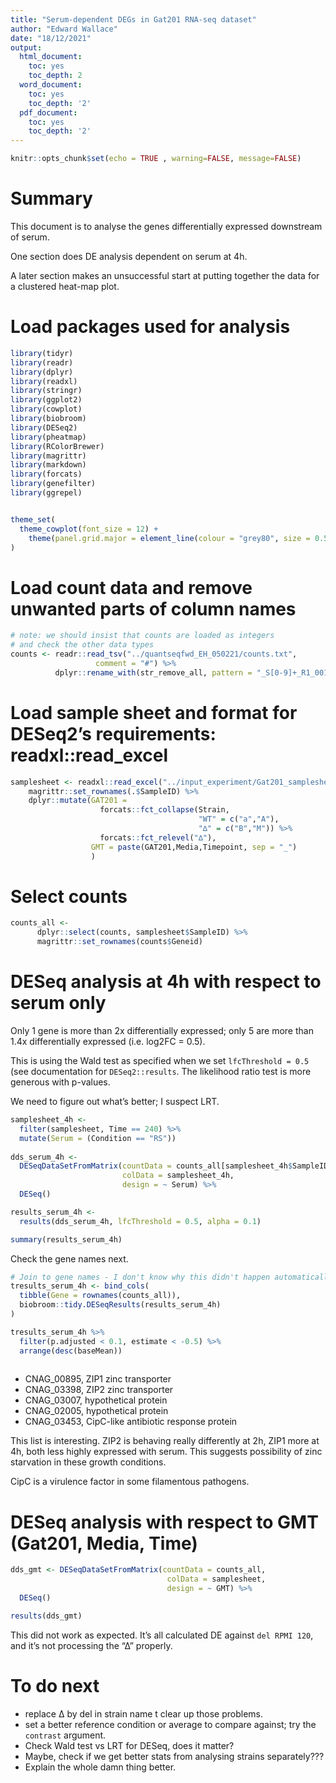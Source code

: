 ```yaml
---
title: "Serum-dependent DEGs in Gat201 RNA-seq dataset"
author: "Edward Wallace"
date: "18/12/2021"
output:
  html_document:
    toc: yes
    toc_depth: 2
  word_document:
    toc: yes
    toc_depth: '2'
  pdf_document:
    toc: yes
    toc_depth: '2'
---
```


```r
knitr::opts_chunk$set(echo = TRUE , warning=FALSE, message=FALSE)
```

# Summary

This document is to analyse the genes differentially expressed downstream of serum.

One section does DE analysis dependent on serum at 4h.

A later section makes an unsuccessful start at putting together the data for a clustered heat-map plot.

# Load packages used for analysis

```r

library(tidyr)
library(readr)
library(dplyr)
library(readxl)
library(stringr)
library(ggplot2)
library(cowplot)
library(biobroom)
library(DESeq2)
library(pheatmap)
library(RColorBrewer)
library(magrittr)
library(markdown)
library(forcats)
library(genefilter)
library(ggrepel)


theme_set(
  theme_cowplot(font_size = 12) +
    theme(panel.grid.major = element_line(colour = "grey80", size = 0.5))
)

```


# Load count data and remove unwanted parts of column names

```r
# note: we should insist that counts are loaded as integers
# and check the other data types
counts <- readr::read_tsv("../quantseqfwd_EH_050221/counts.txt",
                   comment = "#") %>% 
          dplyr::rename_with(str_remove_all, pattern = "_S[0-9]+_R1_001_aln.bam")

```


# Load sample sheet and format for DESeq2's requirements: readxl::read_excel

```r

samplesheet <- readxl::read_excel("../input_experiment/Gat201_samplesheet.xlsx") %>%
    magrittr::set_rownames(.$SampleID) %>%
    dplyr::mutate(GAT201 = 
                    forcats::fct_collapse(Strain, 
                                          "WT" = c("a","A"), 
                                          "∆" = c("B","M")) %>% 
                    forcats::fct_relevel("∆"),
                  GMT = paste(GAT201,Media,Timepoint, sep = "_")
                  ) 

```

# Select counts

```r

counts_all <-
      dplyr::select(counts, samplesheet$SampleID) %>%
      magrittr::set_rownames(counts$Geneid)

```

# DESeq analysis at 4h with respect to serum only

Only 1 gene is more than 2x differentially expressed; only 5 are more than 1.4x differentially expressed (i.e. log2FC = 0.5).

This is using the Wald test as specified when we set `lfcThreshold = 0.5` (see documentation for `DESeq2::results`. The likelihood ratio test is more generous with p-values.

We need to figure out what's better; I suspect LRT.

```r

samplesheet_4h <- 
  filter(samplesheet, Time == 240) %>%
  mutate(Serum = (Condition == "RS"))
  
dds_serum_4h <- 
  DESeqDataSetFromMatrix(countData = counts_all[samplesheet_4h$SampleID],
                         colData = samplesheet_4h,
                         design = ~ Serum) %>%
  DESeq()

results_serum_4h <-
  results(dds_serum_4h, lfcThreshold = 0.5, alpha = 0.1)

summary(results_serum_4h)
```

Check the gene names next.

```r
# Join to gene names - I don't know why this didn't happen automatically
tresults_serum_4h <- bind_cols(
  tibble(Gene = rownames(counts_all)),
  biobroom::tidy.DESeqResults(results_serum_4h)
)

tresults_serum_4h %>%
  filter(p.adjusted < 0.1, estimate < -0.5) %>%
  arrange(desc(baseMean))
  
```

- CNAG_00895, ZIP1 zinc transporter 
- CNAG_03398, ZIP2 zinc transporter
- CNAG_03007, hypothetical protein
- CNAG_02005, hypothetical protein
- CNAG_03453, CipC-like antibiotic response protein

This list is interesting. ZIP2 is behaving really differently at 2h, ZIP1 more at 4h, both less highly expressed with serum. This suggests possibility of zinc starvation in these growth conditions.

CipC is a virulence factor in some filamentous pathogens.


# DESeq analysis with respect to GMT (Gat201, Media, Time)

```r

dds_gmt <- DESeqDataSetFromMatrix(countData = counts_all,
                                   colData = samplesheet,
                                   design = ~ GMT) %>%
  DESeq()


```

```r
results(dds_gmt)
```


This did not work as expected. It's all calculated DE against `del RPMI 120`, and it's not processing the "∆" properly.

# To do next

- replace ∆ by del in strain name t clear up those problems.
- set a better reference condition or average to compare against; try the `contrast` argument.
- Check Wald test vs LRT for DESeq, does it matter?
- Maybe, check if we get better stats from analysing strains separately???
- Explain the whole damn thing better.
